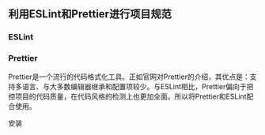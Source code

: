 ## 利用ESLint和Prettier进行项目规范
### ESLint
### Prettier
Prettier是一个流行的代码格式化工具。正如官网对Prettier的介绍，其优点是：支持多语言、与大多数编辑器继承和配置项较少。与ESLint相比，Prettier偏向于把控项目的代码质量，在代码风格的检测上也更加全面。所以将Prettier和ESLint配合使用。

安装